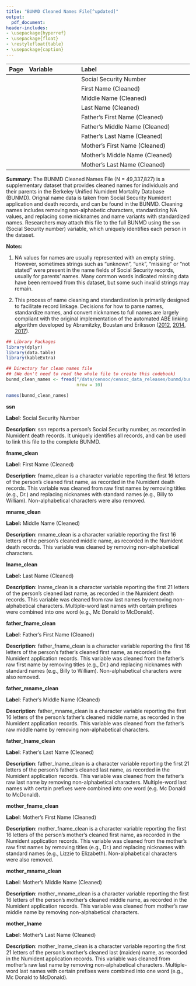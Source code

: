 ```yaml
---
title: "BUNMD Cleaned Names File[^updated]"
output:
  pdf_document:
header-includes:
- \usepackage{hyperref}
- \usepackage{float}
- \restylefloat{table}
- \usepackage{caption}
---
```

[^updated]: Last updated: `r format(Sys.time(), '%d %B, %Y')`



| Page| Variable            | Label                                        |
|----:|:--------------------|:---------------------------------------------|
|  \hyperlink{page.2}{2}    | \hyperlink{page.2}{ssn}                |Social Security Number              |
|  \hyperlink{page.3}{3}    | \hyperlink{page.3}{fname\_clean}              |First Name   (Cleaned)       |
|  \hyperlink{page.4}{4}    | \hyperlink{page.4}{mname\_clean}              |Middle Name  (Cleaned)       | 
|  \hyperlink{page.5}{5}    | \hyperlink{page.5}{lname\_clean}              |Last Name    (Cleaned)       |
|  \hyperlink{page.6}{6}  | \hyperlink{page.6}{father\_fname\_clean}      |Father's First Name (Cleaned)          |
|  \hyperlink{page.7}{7}  | \hyperlink{page.7}{father\_mname\_clean}      |Father's Middle Name (Cleaned)         |
|  \hyperlink{page.8}{8}  | \hyperlink{page.8}{father\_lname\_clean}      |Father's Last Name   (Cleaned)         |
|  \hyperlink{page.9}{9}  | \hyperlink{page.9}{mother\_fname\_clean}      |Mother's First Name (Cleaned)          |
|  \hyperlink{page.10}{10}  | \hyperlink{page.10}{mother\_mname\_clean}      |Mother's Middle Name (Cleaned)      |
|  \hyperlink{page.11}{11}  | \hyperlink{page.11}{mother\_lname\_clean}      |Mother's Last Name (Cleaned)        |


\vspace{5 pt}

**Summary:** The BUNMD Cleaned Names File (N = 49,337,827) is a supplementary dataset that provides cleaned names for individuals and their parents in the Berkeley Unified Numident Mortality Database (BUNMD). Orignal name data is taken from Social Security Numident application and death records, and can be found in the BUNMD. Cleaning names includes removing non-alphabetic characters, standardizing NA values, and replacing some nicknames and name variants with standardized names. Researchers may attach this file to the full BUNMD using the `ssn` (Social Security number) variable, which uniquely identifies each person in the dataset.

\vspace{10 pt}

**Notes:**

1. NA values for names are usually represented with an empty string. However, sometimes strings such as "unknown", "unk", "missing" or "not stated" were present in the name fields of Social Security records, usually for parents' names. Many common words indicated missing data have been removed from this dataset, but some such invalid strings may remain.

2. This process of name cleaning and standardization is primarily designed to facilitate record linkage. Decisions for how to parse names, standardize names, and convert nicknames to full names are largely compliant with the original implementation of the automated ABE linking algorithm developed by Abramitzky, Boustan and Eriksson ([2012](https://ranabr.people.stanford.edu/sites/g/files/sbiybj26066/files/media/file/abe_ageofmassmigration.pdf), [2014](https://ranabr.people.stanford.edu/sites/g/files/sbiybj26066/files/media/file/abe_assimilation_1.pdf), [2017](https://ranabr.people.stanford.edu/sites/g/files/sbiybj26066/files/media/file/return-migrants.pdf)).


```r
## Library Packages
library(dplyr)
library(data.table)
library(kableExtra)

## Directory for clean names file
## (We don't need to read the whole file to create this codebook)
bunmd_clean_names <- fread("/data/censoc/censoc_data_releases/bunmd/bunmd_v2/bunmd_clean_names_v1.csv",
                           nrow = 10)

names(bunmd_clean_names)
```


\newpage 

**\huge ssn**
\normalsize
\vspace{12pt}

**Label**: Social Security Number

**Description**: ssn reports a person's Social Security number, as recorded in Numident death records. It uniquely identifies all records, and can be used to link this file to the complete BUNMD.

\newpage 

**\huge fname\_clean **
\normalsize
\vspace{12pt}

**Label**: First Name (Cleaned)

**Description**: fname_clean is a character variable reporting the first 16 letters of the person's cleaned first name, as recorded in the Numident death records. This variable was cleaned from raw first names by removing titles (e.g., Dr.)
and replacing nicknames with standard names (e.g., Billy to William). Non-alphabetical characters were also
removed.

\newpage 

**\huge mname\_clean **
\normalsize
\vspace{12pt}

**Label:** Middle Name (Cleaned)

**Description**: mname_clean is a character variable reporting the first 16 letters of the person's cleaned middle name, as recorded in the Numident death records. This variable was cleaned by removing non-alphabetical characters.

\newpage 


**\huge lname\_clean **
\normalsize
\vspace{12pt}

**Label:** Last Name (Cleaned)

**Description**: lname_clean is a character variable reporting the first 21 letters of the person's cleaned last name, as recorded in the Numident death records. This variable was cleaned from raw last names by removing non-alphabetical characters. Multiple-word last names with certain prefixes were combined into one word (e.g., Mc Donald to McDonald).




\newpage

**\huge father\_fname\_clean **
\normalsize
\vspace{12pt}

**Label**: Father's First Name (Cleaned)

**Description**: father_fname_clean is a character variable reporting the first 16 letters of the person's father's cleaned first name, as recorded in the Numident application records. This variable was cleaned from the father's raw first name by removing titles (e.g., Dr.) and replacing nicknames with standard names (e.g., Billy to William). Non-alphabetical characters were also removed.

\newpage 

**\huge father\_mname\_clean **
\normalsize
\vspace{12pt}

**Label**: Father's Middle Name (Cleaned)

**Description**: father_mname_clean is a character variable reporting the first 16 letters of the person's father's cleaned middle name, as recorded in the Numident application records.  This variable was cleaned from the father's raw middle name by removing non-alphabetical characters.

\newpage 


**\huge father\_lname\_clean**
\normalsize
\vspace{12pt}

**Label**: Father's Last Name (Cleaned)

**Description**: father_lname_clean is a character variable reporting the first 21 letters of the person's father's cleaned last name, as recorded in the Numident application records. This variable was cleaned from the father's raw last name by removing non-alphabetical characters. Multiple-word last names with certain prefixes were combined into one word (e.g. Mc Donald to McDonald).

\newpage 




**\huge mother\_fname\_clean **
\normalsize
\vspace{12pt}

**Label**: Mother's First Name (Cleaned)

**Description**: mother_fname_clean is a character variable reporting the first 16 letters of the person's mother's cleaned first name, as recorded in the Numident application records.  This variable was cleaned from the mother's raw first names by removing titles (e.g., Dr.) and replacing nicknames with standard names (e.g., Lizzie to Elizabeth). Non-alphabetical characters were also removed.

\newpage 

**\huge mother\_mname\_clean **
\normalsize
\vspace{12pt}

**Label**: Mother's Middle Name (Cleaned)

**Description**: mother_mname_clean is a character variable reporting the first 16 letters of the person's mother's cleaned middle name, as recorded in the Numident application records. This variable was cleaned from mother's raw middle name by removing non-alphabetical characters.

\newpage 


**\huge mother\_lname **
\normalsize
\vspace{12pt}

**Label**: Mother's Last Name (Cleaned)

**Description**: mother_lname_clean is a character variable reporting the first 21 letters of the person's mother's cleaned last (maiden) name, as recorded in the Numident application records. This variable was cleaned from mother's raw last name by removing non-alphabetical characters. Multiple-word last names with certain prefixes were combined into one word (e.g., Mc Donald to McDonald).






